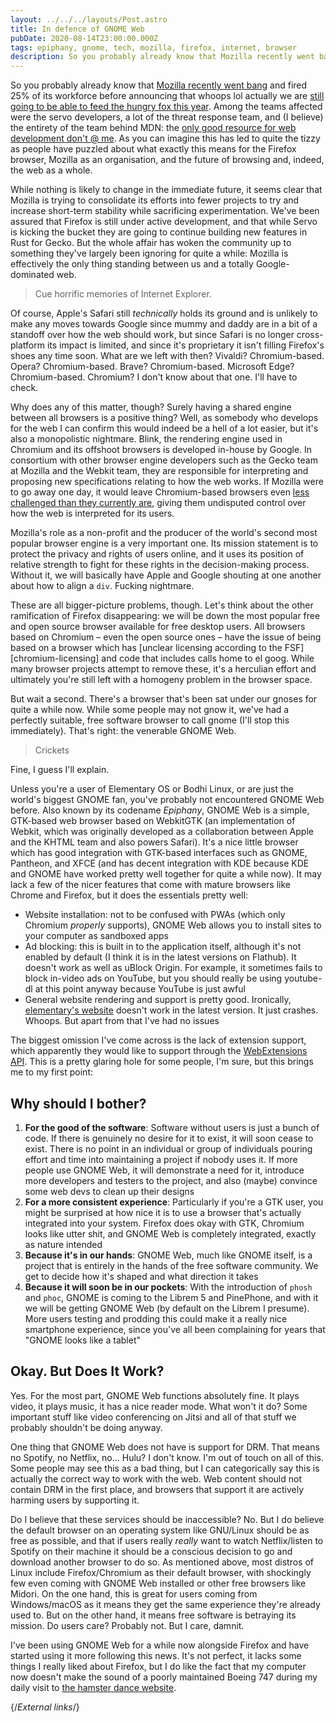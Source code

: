 ```yaml
---
layout: ../../../layouts/Post.astro
title: In defence of GNOME Web
pubDate: 2020-08-14T23:00:00.000Z
tags: epiphany, gnome, tech, mozilla, firefox, internet, browser
description: So you probably already know that Mozilla recently went bang and fired 25% of its workforce before announcing that whoops lol actually we are still going to be able to feed the hungry fox this year…
---
```


So you probably already know that [Mozilla recently went bang][mozilla-went-bang] and fired 25% of its workforce before announcing that whoops lol actually we are [still going to be able to feed the hungry fox this year][mozilla-google-search]. Among the teams affected were the servo developers, a lot of the threat response team, and (I believe) the entirety of the team behind MDN: the [only good resource for web development don't @ me][mdn]. As you can imagine this has led to quite the tizzy as people have puzzled about what exactly this means for the Firefox browser, Mozilla as an organisation, and the future of browsing and, indeed, the web as a whole.

While nothing is likely to change in the immediate future, it seems clear that Mozilla is trying to consolidate its efforts into fewer projects to try and increase short-term stability while sacrificing experimentation. We've been assured that Firefox is still under active development, and that while Servo is kicking the bucket they are going to continue building new features in Rust for Gecko. But the whole affair has woken the community up to something they've largely been ignoring for quite a while: Mozilla is effectively the only thing standing between us and a totally Google-dominated web.

> Cue horrific memories of Internet Explorer.

Of course, Apple's Safari still _technically_ holds its ground and is unlikely to make any moves towards Google since mummy and daddy are in a bit of a standoff over how the web should work, but since Safari is no longer cross-platform its impact is limited, and since it's proprietary it isn't filling Firefox's shoes any time soon. What are we left with then? Vivaldi? Chromium-based. Opera? Chromium-based. Brave? Chromium-based. Microsoft Edge? Chromium-based. Chromium? I don't know about that one. I'll have to check.

Why does any of this matter, though? Surely having a shared engine between all browsers is a positive thing? Well, as somebody who develops for the web I can confirm this would indeed be a hell of a lot easier, but it's also a monopolistic nightmare. Blink, the rendering engine used in Chromium and its offshoot browsers is developed in-house by Google. In consortium with other browser engine developers such as the Gecko team at Mozilla and the Webkit team, they are responsible for interpreting and proposing new specifications relating to how the web works. If Mozilla were to go away one day, it would leave Chromium-based browsers even [less challenged than they currently are][chromium-unchallenged], giving them undisputed control over how the web is interpreted for its users.

Mozilla's role as a non-profit and the producer of the world's second most popular browser engine is a very important one. Its mission statement is to protect the privacy and rights of users online, and it uses its position of relative strength to fight for these rights in the decision-making process. Without it, we will basically have Apple and Google shouting at one another about how to align a `div`. Fucking nightmare.

These are all bigger-picture problems, though. Let's think about the other ramification of Firefox disappearing: we will be down the most popular free and open source browser available for free desktop users. All browsers based on Chromium – even the open source ones – have the issue of being based on a browser which has [unclear licensing according to the FSF][chromium-licensing] and code that includes calls home to el goog. While many browser projects attempt to remove these, it's a herculian effort and ultimately you're still left with a homogeny problem in the browser space.

But wait a second. There's a browser that's been sat under our gnoses for quite a while now. While some people may not gnow it, we've had a perfectly suitable, free software browser to call gnome (I'll stop this immediately). That's right: the venerable GNOME Web.

> Crickets

Fine, I guess I'll explain.

Unless you're a user of Elementary OS or Bodhi Linux, or are just the world's biggest GNOME fan, you've probably not encountered GNOME Web before. Also known by its codename _Epiphany_, GNOME Web is a simple, GTK-based web browser based on WebkitGTK (an implementation of Webkit, which was originally developed as a collaboration between Apple and the KHTML team and also powers Safari). It's a nice little browser which has good integration with GTK-based interfaces such as GNOME, Pantheon, and XFCE (and has decent integration with KDE because KDE and GNOME have worked pretty well together for quite a while now). It may lack a few of the nicer features that come with mature browsers like Chrome and Firefox, but it does the essentials pretty well:

- Website installation: not to be confused with PWAs (which only Chromium _properly_ supports), GNOME Web allows you to install sites to your computer as sandboxed apps
- Ad blocking: this is built in to the application itself, although it's not enabled by default (I think it is in the latest versions on Flathub). It doesn't work as well as uBlock Origin. For example, it sometimes fails to block in-video ads on YouTube, but you should really be using youtube-dl at this point anyway because YouTube is just awful
- General website rendering and support is pretty good. Ironically, [elementary's website][elementary] doesn't work in the latest version. It just crashes. Whoops. But apart from that I've had no issues

The biggest omission I've come across is the lack of extension support, which apparently they would like to support through the [WebExtensions API][webextensions-api]. This is a pretty glaring hole for some people, I'm sure, but this brings me to my first point:

## Why should I bother?

1. **For the good of the software**: Software without users is just a bunch of code. If there is genuinely no desire for it to exist, it will soon cease to exist. There is no point in an individual or group of individuals pouring effort and time into maintaining a project if nobody uses it. If more people use GNOME Web, it will demonstrate a need for it, introduce more developers and testers to the project, and also (maybe) convince some web devs to clean up their designs
2. **For a more consistent experience**: Particularly if you're a GTK user, you might be surprised at how nice it is to use a browser that's actually integrated into your system. Firefox does okay with GTK, Chromium looks like utter shit, and GNOME Web is completely integrated, exactly as nature intended
3. **Because it's in our hands**: GNOME Web, much like GNOME itself, is a project that is entirely in the hands of the free software community. We get to decide how it's shaped and what direction it takes
4. **Because it will soon be in our pockets**: With the introduction of `phosh` and `phoc`, GNOME is coming to the Librem 5 and PinePhone, and with it we will be getting GNOME Web (by default on the Librem I presume). More users testing and prodding this could make it a really nice smartphone experience, since you've all been complaining for years that "GNOME looks like a tablet"

## Okay. But Does It Work?

Yes. For the most part, GNOME Web functions absolutely fine. It plays video, it plays music, it has a nice reader mode. What won't it do? Some important stuff like video conferencing on Jitsi and all of that stuff we probably shouldn't be doing anyway.

One thing that GNOME Web does not have is support for DRM. That means no Spotify, no Netflix, no… Hulu? I don't know. I'm out of touch on all of this. Some people may see this as a bad thing, but I can categorically say this is actually the correct way to work with the web. Web content should not contain DRM in the first place, and browsers that support it are actively harming users by supporting it.

Do I believe that these services should be inaccessible? No. But I do believe the default browser on an operating system like GNU/Linux should be as free as possible, and that if users really _really_ want to watch Netflix/listen to Spotify on their machine it should be a conscious decision to go and download another browser to do so. As mentioned above, most distros of Linux include Firefox/Chromium as their default browser, with shockingly few even coming with GNOME Web installed or other free browsers like Midori. On the one hand, this is great for users coming from Windows/macOS as it means they get the same experience they're already used to. But on the other hand, it means free software is betraying its mission. Do users care? Probably not. But I care, damnit.

I've been using GNOME Web for a while now alongside Firefox and have started using it more following this news. It's not perfect, it lacks some things I really liked about Firefox, but I do like the fact that my computer now doesn't make the sound of a poorly maintained Boeing 747 during my daily visit to [the hamster dance website][hamster-dance].

{/*External links*/}

[chromium-licensing0]: https://libreplanet.org/wiki/List_of_software_that_does_not_respect_the_Free_System_Distribution_Guidelines#chromium-browser
[chromium-unchallenged]: https://news.softpedia.com/news/chromium-browsers-running-on-at-least-77-of-all-desktop-computers-529886.shtml
[elementary]: https://elementary.io
[hamster-dance]: https://hamster.dance/hamsterdance/
[mdn]: https://developer.mozilla.org/
[mozilla-google-search]: https://www.theregister.com/2020/08/14/mozilla_google_search/
[mozilla-went-bang]: https://www.theregister.com/2020/08/11/mozilla_staff_layoffs_products_revenue/
[webextensions-api]: https://wiki.gnome.org/Apps/Web/Docs/FrequentlyAskedQuestions

